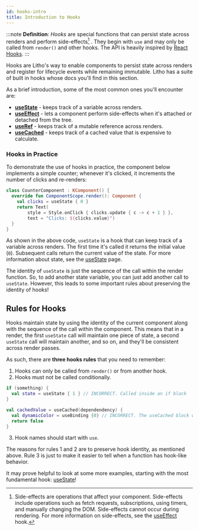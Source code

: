 ```yaml
---
id: hooks-intro
title: Introduction to Hooks
---
```



:::note
**Definition**: *Hooks* are special functions that can persist state across renders and perform side-effects[^1] . They begin with `use` and may only be called from `render()` and other hooks. The API is heavily inspired by [React Hooks](https://reactjs.org/docs/hooks-intro.html).
:::

Hooks are Litho's way to enable components to persist state across renders and register for lifecycle events while remaining immutable. Litho has a suite of built in hooks whose docs you'll find in this section.

As a brief introduction, some of the most common ones you'll encounter are:

- **[useState](/mainconcepts/use-state.mdx)** - keeps track of a variable across renders.
- **[useEffect](/mainconcepts/use-effect.mdx)** - lets a component perform side-effects when it's attached or detached from the tree.
- **[useRef](/mainconcepts/use-ref.mdx)** - keeps track of a mutable reference across renders.
- **[useCached](/mainconcepts/use-cached.mdx)** - keeps track of a cached value that is expensive to calculate.

[^1]: Side-effects are operations that affect your component. Side-effects include operations such as fetch requests, subscriptions, using timers, and manually changing the DOM. Side-effects cannot occur during rendering. For more information on side-effects, see the [useEffect](use-effect.mdx) hook.

### Hooks in Practice

To demonstrate the use of hooks in practice, the component below implements a simple counter; whenever it's clicked, it increments the number of clicks and re-renders:

```kotlin {3}
class CounterComponent : KComponent() {
  override fun ComponentScope.render(): Component {
    val clicks = useState { 0 }
    return Text(
        style = Style.onClick { clicks.update { c -> c + 1 } },
        text = "Clicks: ${clicks.value}")
  }
}
```

As shown in the above code, `useState` is a hook that can keep track of a variable across renders. The first time it's called it returns the initial value (`0`).  Subsequent calls return the current value of the state. For more information about state, see the [useState](/mainconcepts/use-state.mdx) page.

The identity of `useState` is just the sequence of the call within the render function. So, to add another state variable, you can just add another call to `useState`. However, this leads to some important rules about preserving the identity of hooks!

## Rules for Hooks

Hooks maintain state by using the identity of the current component along with the sequence of the call within the component. This means that in a render, the first `useState` call will maintain one piece of state, a second `useState` call will maintain another, and so on, and they'll be consistent across render passes.

As such, there are **three hooks rules** that you need to remember:

 1. Hooks can only be called from `render()` or from another hook.
 2. Hooks must not be called conditionally.
 ```kotlin
 if (something) {
   val state = useState { 1 } // INCORRECT. Called inside an if block
 }
 ```

 ```kotlin
 val cachedValue = useCached(dependendency) {
   val dynamicColor = useBinding {0} // INCORRECT. The useCached block will only be executed if the dependency changes.
   return false
 }
 ```
 3. Hook names should start with `use`.

The reasons for rules 1 and 2 are to preserve hook identity, as mentioned above. Rule 3 is just to make it easier to tell when a function has hook-like behavior.

It may prove helpful to look at some more examples, starting with the most fundamental hook: [useState](/mainconcepts/use-state.mdx)!
